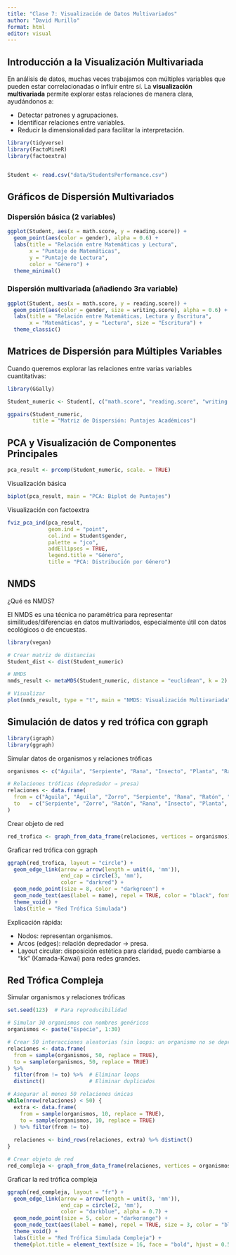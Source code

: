---
title: "Clase 7: Visualización de Datos Multivariados"
author: "David Murillo"
format: html
editor: visual
---

## Introducción a la Visualización Multivariada

En análisis de datos, muchas veces trabajamos con múltiples variables que pueden estar correlacionadas o influir entre sí. La **visualización multivariada** permite explorar estas relaciones de manera clara, ayudándonos a:

- Detectar patrones y agrupaciones.
- Identificar relaciones entre variables.
- Reducir la dimensionalidad para facilitar la interpretación.

```{r, message=FALSE, warning=FALSE}
library(tidyverse)
library(FactoMineR)
library(factoextra)


Student <- read.csv("data/StudentsPerformance.csv")
```

::: {.panel-tabset}

## Gráficos de Dispersión Multivariados

### Dispersión básica (2 variables)

```{r}
ggplot(Student, aes(x = math.score, y = reading.score)) +
  geom_point(aes(color = gender), alpha = 0.6) +
  labs(title = "Relación entre Matemáticas y Lectura",
       x = "Puntaje de Matemáticas",
       y = "Puntaje de Lectura",
       color = "Género") +
  theme_minimal()
```

### Dispersión multivariada (añadiendo 3ra variable)

```{r}
ggplot(Student, aes(x = math.score, y = reading.score)) +
  geom_point(aes(color = gender, size = writing.score), alpha = 0.6) +
  labs(title = "Relación entre Matemáticas, Lectura y Escritura",
       x = "Matemáticas", y = "Lectura", size = "Escritura") +
  theme_classic()
```


## Matrices de Dispersión para Múltiples Variables

Cuando queremos explorar las relaciones entre varias variables cuantitativas:

```{r}
library(GGally)

Student_numeric <- Student[, c("math.score", "reading.score", "writing.score")]

ggpairs(Student_numeric,
        title = "Matriz de Dispersión: Puntajes Académicos")
```


## PCA y Visualización de Componentes Principales


```{r}
pca_result <- prcomp(Student_numeric, scale. = TRUE)
```



Visualización básica

```{r}
biplot(pca_result, main = "PCA: Biplot de Puntajes")
```

Visualización con factoextra

```{r}
fviz_pca_ind(pca_result,
             geom.ind = "point",
             col.ind = Student$gender,
             palette = "jco",
             addEllipses = TRUE,
             legend.title = "Género",
             title = "PCA: Distribución por Género")
```



## NMDS

¿Qué es NMDS?

El NMDS es una técnica no paramétrica para representar similitudes/diferencias en datos multivariados, especialmente útil con datos ecológicos o de encuestas.


```{r}
library(vegan)

# Crear matriz de distancias
Student_dist <- dist(Student_numeric)

# NMDS
nmds_result <- metaMDS(Student_numeric, distance = "euclidean", k = 2)

# Visualizar
plot(nmds_result, type = "t", main = "NMDS: Visualización Multivariada")
```

## Simulación de datos y red trófica con ggraph

```{r}
library(igraph)
library(ggraph)
```

Simular datos de organismos y relaciones tróficas

```{r}
organismos <- c("Águila", "Serpiente", "Rana", "Insecto", "Planta", "Ratón", "Zorro")

# Relaciones tróficas (depredador → presa)
relaciones <- data.frame(
  from = c("Águila", "Águila", "Zorro", "Serpiente", "Rana", "Ratón", "Insecto"),
  to   = c("Serpiente", "Zorro", "Ratón", "Rana", "Insecto", "Planta", "Planta")
)

```


Crear objeto de red

```{r}
red_trofica <- graph_from_data_frame(relaciones, vertices = organismos)
```


Graficar red trófica con ggraph

```{r}
ggraph(red_trofica, layout = "circle") +
  geom_edge_link(arrow = arrow(length = unit(4, 'mm')),
                 end_cap = circle(3, 'mm'),
                 color = "darkred") +
  geom_node_point(size = 8, color = "darkgreen") +
  geom_node_text(aes(label = name), repel = TRUE, color = "black", fontface = "bold") +
  theme_void() +
  labs(title = "Red Trófica Simulada")
```
Explicación rápida:

- Nodos: representan organismos.
- Arcos (edges): relación depredador → presa.
- Layout circular: disposición estética para claridad, puede cambiarse a "kk" (Kamada-Kawai) para redes grandes.

## Red Trófica Compleja

Simular organismos y relaciones tróficas

```{r}
set.seed(123)  # Para reproducibilidad

# Simular 30 organismos con nombres genéricos
organismos <- paste("Especie", 1:30)

# Crear 50 interacciones aleatorias (sin loops: un organismo no se depreda a sí mismo)
relaciones <- data.frame(
  from = sample(organismos, 50, replace = TRUE),
  to = sample(organismos, 50, replace = TRUE)
) %>% 
  filter(from != to) %>%  # Eliminar loops
  distinct()              # Eliminar duplicados

# Asegurar al menos 50 relaciones únicas
while(nrow(relaciones) < 50) {
  extra <- data.frame(
    from = sample(organismos, 10, replace = TRUE),
    to = sample(organismos, 10, replace = TRUE)
  ) %>% filter(from != to)
  
  relaciones <- bind_rows(relaciones, extra) %>% distinct()
}

# Crear objeto de red
red_compleja <- graph_from_data_frame(relaciones, vertices = organismos)
```

Graficar la red trófica compleja

```{r}
ggraph(red_compleja, layout = "fr") +
  geom_edge_link(arrow = arrow(length = unit(3, 'mm')), 
                 end_cap = circle(2, 'mm'), 
                 color = "darkblue", alpha = 0.7) +
  geom_node_point(size = 5, color = "darkorange") +
  geom_node_text(aes(label = name), repel = TRUE, size = 3, color = "black") +
  theme_void() +
  labs(title = "Red Trófica Simulada Compleja") +
  theme(plot.title = element_text(size = 16, face = "bold", hjust = 0.5))
```



:::

